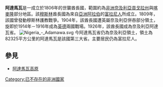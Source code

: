 '''阿達馬瓦'''是一成立於1806年的世襲酋長國，範圍約為[[非洲|非洲]][[奈及利亞|奈及利亞]][[塔拉巴州|貢戈拉州]]與[[喀麥隆|喀麥隆]]部分地區。該[[穆斯林|穆斯林]]酋長國為來自[[亞洲|亞洲]][[阿拉伯|阿拉伯]]的[[富拉尼人|富拉尼人]]所成立。1809年，該國曾發動穆斯林護教戰爭。1904年，該酋長國遭英屬奈及利亞併吞部分領土，旋即於1914年－1916年成為[[英|英]][[德|德]]兩國戰場。1926年，該酋長國成為奈及利亞阿達瓦省。
[[File:Nigeria_-_Adamawa.svg|thumb]]
今阿達馬瓦省仍為奈及利亞領土，領土為82325平方公里的阿達馬瓦是該國第三大省。主要居民仍為富拉尼人。

== 參見 ==
* [[阿達馬瓦高原|阿達馬瓦高原]]

[[Category:已不存在的非洲國家|Category:已不存在的非洲國家]]